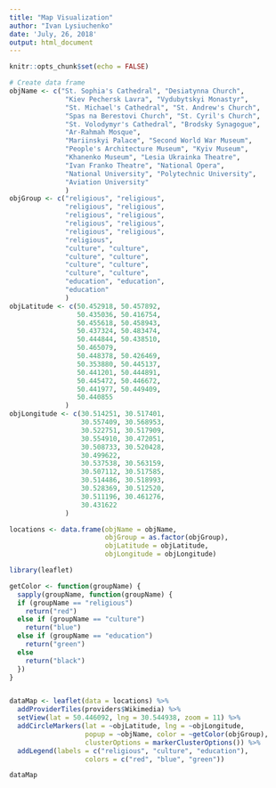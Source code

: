 ```yaml
---
title: "Map Visualization"
author: "Ivan Lysiuchenko"
date: 'July, 26, 2018'
output: html_document
---
```


```r
knitr::opts_chunk$set(echo = FALSE)
```

```r
# Create data frame
objName <- c("St. Sophia's Cathedral", "Desiatynna Church", 
              "Kiev Pechersk Lavra", "Vydubytskyi Monastyr",
              "St. Michael's Cathedral", "St. Andrew's Church",
              "Spas na Berestovi Church", "St. Cyril's Church",
              "St. Volodymyr's Cathedral", "Brodsky Synagogue",
              "Ar-Rahmah Mosque",
              "Mariinskyi Palace", "Second World War Museum",
              "People's Architecture Museum", "Kyiv Museum",
              "Khanenko Museum", "Lesia Ukrainka Theatre",
              "Ivan Franko Theatre", "National Opera",
              "National University", "Polytechnic University",
              "Aviation University"
              )
objGroup <- c("religious", "religious",
              "religious", "religious",
              "religious", "religious",
              "religious", "religious",
              "religious", "religious",
              "religious",
              "culture", "culture",
              "culture", "culture",
              "culture", "culture",
              "culture", "culture",
              "education", "education",
              "education"
              )
objLatitude <- c(50.452918, 50.457892,
                 50.435036, 50.416754,
                 50.455618, 50.458943,
                 50.437324, 50.483474,
                 50.444844, 50.438510,
                 50.465079, 
                 50.448378, 50.426469,
                 50.353880, 50.445137,
                 50.441201, 50.444891,
                 50.445472, 50.446672,
                 50.441977, 50.449409,
                 50.440855
              )
objLongitude <- c(30.514251, 30.517401,
                  30.557409, 30.568953,
                  30.522751, 30.517909,
                  30.554910, 30.472051,
                  30.508733, 30.520428,
                  30.499622,
                  30.537538, 30.563159,
                  30.507112, 30.517585,
                  30.514486, 30.518993,
                  30.528369, 30.512520,
                  30.511196, 30.461276,
                  30.431622
              )

locations <- data.frame(objName = objName,
                        objGroup = as.factor(objGroup),
                        objLatitude = objLatitude,
                        objLongitude = objLongitude)
```

```r

library(leaflet)

getColor <- function(groupName) {
  sapply(groupName, function(groupName) {
  if (groupName == "religious")
    return("red")
  else if (groupName == "culture")
    return("blue")
  else if (groupName == "education")
    return("green")
  else
    return("black")
  })
}


dataMap <- leaflet(data = locations) %>%
  addProviderTiles(providers$Wikimedia) %>%
  setView(lat = 50.446092, lng = 30.544938, zoom = 11) %>%
  addCircleMarkers(lat = ~objLatitude, lng = ~objLongitude,
                   popup = ~objName, color = ~getColor(objGroup),
                   clusterOptions = markerClusterOptions()) %>%
  addLegend(labels = c("religious", "culture", "education"),
                   colors = c("red", "blue", "green"))

dataMap

```